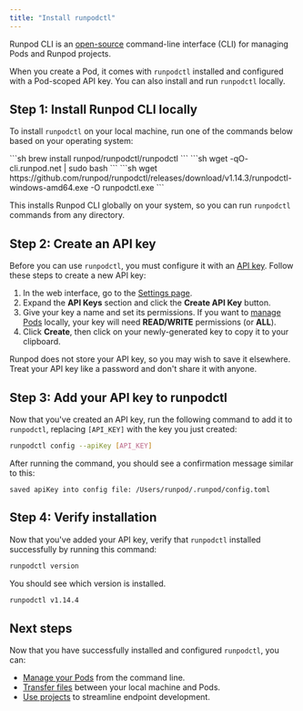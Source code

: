```yaml
---
title: "Install runpodctl"
---
```


Runpod CLI is an [open-source](https://github.com/runpod/runpodctl) command-line interface (CLI) for managing Pods and Runpod projects.

When you create a Pod, it comes with `runpodctl` installed and configured with a Pod-scoped API key. You can also install and run `runpodctl` locally.

## Step 1: Install Runpod CLI locally

To install `runpodctl` on your local machine, run one of the commands below based on your operating system:

<Tabs>
<Tab title="macOS">
```sh
brew install runpod/runpodctl/runpodctl
```

</Tab>

<Tab title="Linux">
```sh
wget -qO- cli.runpod.net | sudo bash
```

</Tab>

<Tab title="Windows">
```sh
wget https://github.com/runpod/runpodctl/releases/download/v1.14.3/runpodctl-windows-amd64.exe -O runpodctl.exe
```

</Tab>

</Tabs>

This installs Runpod CLI globally on your system, so you can run `runpodctl` commands from any directory.

## Step 2: Create an API key

Before you can use `runpodctl`, you must configure it with an [API key](/get-started/api-keys). Follow these steps to create a new API key:

1. In the web interface, go to the [Settings page](https://www.console.runpod.io/user/settings).
2. Expand the **API Keys** section and click the **Create API Key** button.
3. Give your key a name and set its permissions. If you want to [manage Pods](/runpodctl/manage-pods) locally, your key will need **READ/WRITE** permissions (or **ALL**).
4. Click **Create**, then click on your newly-generated key to copy it to your clipboard.

<Warning>
Runpod does not store your API key, so you may wish to save it elsewhere. Treat your API key like a password and don't share it with anyone.
</Warning>

## Step 3: Add your API key to runpodctl

Now that you've created an API key, run the following command to add it to `runpodctl`, replacing `[API_KEY]` with the key you just created:

```sh
runpodctl config --apiKey [API_KEY]
```

After running the command, you should see a confirmation message similar to this:

```text
saved apiKey into config file: /Users/runpod/.runpod/config.toml
```

## Step 4: Verify installation

Now that you've added your API key, verify that `runpodctl` installed successfully by running this command:

```sh
runpodctl version
```

You should see which version is installed.

```sh
runpodctl v1.14.4
```

## Next steps

Now that you have successfully installed and configured `runpodctl`, you can:

* [Manage your Pods](/runpodctl/manage-pods) from the command line.
* [Transfer files](/runpodctl/transfer-files) between your local machine and Pods.
* [Use projects](/runpodctl/projects/overview) to streamline endpoint development.
